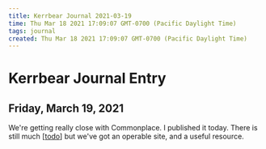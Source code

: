 ```yaml
---
title: Kerrbear Journal 2021-03-19
time: Thu Mar 18 2021 17:09:07 GMT-0700 (Pacific Daylight Time)
tags: journal
created: Thu Mar 18 2021 17:09:07 GMT-0700 (Pacific Daylight Time)
---
```


# Kerrbear Journal Entry

## Friday, March 19, 2021

We're getting really close with Commonplace. I published it today. There is still much [[todo]] but we've got an operable site, and a useful resource.




[//begin]: # "Autogenerated link references for markdown compatibility"
[todo]: ../../todo "Todo"
[//end]: # "Autogenerated link references"